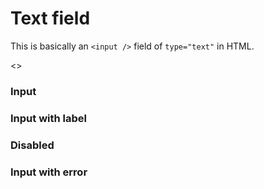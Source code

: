 
<Meta title="Design System|forms/TextField" component={TextField} />

# Text field

This is basically an `<input />` field of `type="text"` in HTML.

<Preview>
  <Story name="all">
    <>
      <h3>Input</h3>
      <TextField placeholder={'Search...'} />
      <h3>Input with label</h3>
      <TextField placeholder={'Search...'} label="Label" />
      <h3>Disabled</h3>
      <TextField defaultValue={'disabled'} disabled />
      <h3>Input with error</h3>
      <TextField defaultValue={'Not an email'} type="email" pattern=".+@.+" required errorMessage="Not an email" />
    </>
  </Story>
</Preview>

<Props of={TextField} />
